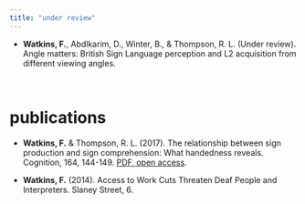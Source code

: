 ```yaml
---
title: "under review"
---
```

* **Watkins, F.**, Abdlkarim, D., Winter, B., & Thompson, R. L. (Under review). Angle matters: British Sign Language perception and L2 acquisition from different viewing angles.
  
<br/>  
  
# publications  

* **Watkins, F.** & Thompson, R. L. (2017). The relationship between sign production and sign comprehension: What handedness reveals. Cognition, 164, 144-149. [PDF, open access](https://www.sciencedirect.com/sdfe/pdf/download/file/pii/S0010027717300902/1-s2.0-S0010027717300902-main.pdf).
  
* **Watkins, F.** (2014). Access to Work Cuts Threaten Deaf People and Interpreters. Slaney Street, 6.
